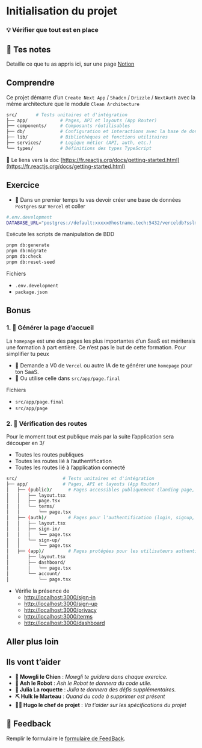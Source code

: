# Initialisation du projet

### 💡 Vérifier que tout est en place

## 📝 Tes notes

Detaille ce que tu as appris ici, sur une page [Notion](https://go.mikecodeur.com/course-notes-template)

## Comprendre

Ce projet démarre d’un `Create Next App` / `Shadcn` / `Drizzle` / `NextAuth` avec la même architecture que le module `Clean Architecture`

```bash
src/       # Tests unitaires et d'intégration
├── app/            # Pages, API et layouts (App Router)
├── components/     # Composants réutilisables
├── db/             # Configuration et interactions avec la base de donné
├── lib/            # Bibliothèques et fonctions utilitaires
├── services/       # Logique métier (API, auth, etc.)
└── types/          # Définitions des types TypeScript
```

📑 Le liens vers la doc [https://fr.reactjs.org/docs/getting-started.html](https://fr.reactjs.org/docs/getting-started.html)

## Exercice

- **🐶** Dans un premier temps tu vas devoir créer une base de données `Postgres` sur `Vercel` et coller

```bash
#.env.development
DATABASE_URL="postgres://default:xxxxx@hostname.tech:5432/verceldb?sslmode=require"
```

Exécute les scripts de manipulation de BDD

```bash
pnpm db:generate
pnpm db:migrate
pnpm db:check
pnpm db:reset-seed
```

Fichiers

- `.env.development`
- `package.json`

## Bonus

### 1. 🚀 Générer la page d’accueil

La `homepage` est une des pages les plus importantes d’un SaaS est mériterais une formation à part entière. Ce n’est pas le but de cette formation. Pour simplifier tu peux

- **🐶** Demande a V0 de `Vercel` ou autre IA de te générer une `homepage` pour ton SaaS.
- **🐶** Ou utilise celle dans `src/app/page.final`

Fichiers

- `src/app/page.final`
- `src/app/page`

### 2. 🚀 Vérification des routes

Pour le moment tout est publique mais par la suite l’application sera découper en 3/

- Toutes les routes publiques
- Toutes les routes lié à l’authentification
- Toutes les routes lié à l’application connecté

```bash
src/                 # Tests unitaires et d'intégration
├── app/             # Pages, API et layouts (App Router)
│   ├── (public)/      # Pages accessibles publiquement (landing page, contact, etc.)
│   │   ├── layout.tsx
│   │   ├── page.tsx
│   │   └── terms/
│   │       └── page.tsx
│   ├── (auth)/        # Pages pour l'authentification (login, signup, etc.)
│   │   ├── layout.tsx
│   │   ├── sign-in/
│   │   │   └── page.tsx
│   │   └── sign-up/
│   │       └── page.tsx
│   ├── (app)/         # Pages protégées pour les utilisateurs authentifiés
│       ├── layout.tsx
│       ├── dashboard/
│       │   └── page.tsx
│       └── account/
│           └── page.tsx
```

- Vérifie la présence de
  - [http://localhost:3000/sign-in](http://localhost:3000/sign-in)
  - [http://localhost:3000/sign-up](http://localhost:3000/sign-up)
  - [http://localhost:3000/privacy](http://localhost:3000/privacy)
  - [http://localhost:3000/terms](http://localhost:3000/terms)
  - [http://localhost:3000/dashboard](http://localhost:3000/dashboard)

## Aller plus loin

## Ils vont t’aider

- **🐶 Mowgli le Chien** : _Mowgli te guidera dans chaque exercice._
- **🤖 Ash le Robot** : _Ash le Robot te donnera du code utile._
- **🚀 Julia La roquette** : _Julia te donnera des défis supplémentaires._
- **⛏️ Hulk le Marteau** : _Quand du code à supprimer est présent_
- **👨‍✈️ Hugo le chef de projet** : _Va t'aider sur les spécifications du projet_

## 🐜 Feedback

Remplir le formulaire le [formulaire de FeedBack](https://go.mikecodeur.com/cours-next-avis?entry.1912869708=Next%20Mastery&entry.1430994900=5.SAAS%20Entrepreneur&entry.533578441=01-initilisation).
